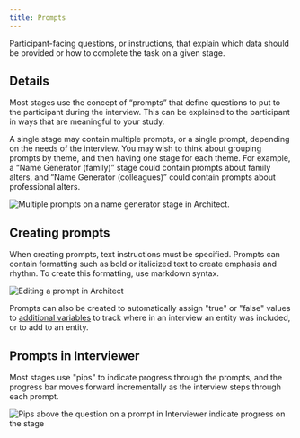 ```yaml
---
title: Prompts
---
```


<Definition>

Participant-facing questions, or instructions, that explain which data should be provided or how to complete the task on a given stage.

</Definition>

## Details

Most stages use the concept of “prompts” that define questions to put to the participant during the interview. This can be explained to the participant in ways that are meaningful to your study.

A single stage may contain multiple prompts, or a single prompt, depending on the needs of the interview. You may wish to think about grouping prompts by theme, and then having one stage for each theme. For example, a “Name Generator (family)” stage could contain prompts about family alters, and “Name Generator (colleagues)” could contain prompts about professional alters.

![Multiple prompts on a name generator stage in Architect.](/assets/img/key-concepts/prompts/multiple-prompts.png)

## Creating prompts

When creating prompts, text instructions must be specified. Prompts can contain formatting such as bold or italicized text to create emphasis and rhythm. To create this formatting, use markdown syntax.

![Editing a prompt in Architect](/assets/img/key-concepts/prompts/edit-prompt.png)

Prompts can also be created to automatically assign "true" or "false" values to [additional variables](/en/desktop/key-concepts/additional-variables) to track where in an interview an entity was included, or to add to an entity.

## Prompts in Interviewer

Most stages use "pips" to indicate progress through the prompts, and the progress bar moves forward incrementally as the interview steps through each prompt.

![Pips above the question on a prompt in Interviewer indicate progress on the stage](/assets/img/key-concepts/prompts/nc-prompts.png)
